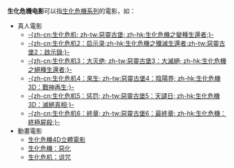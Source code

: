 {{noteTA
|G1=ResidentEvil
}}
'''生化危機电影'''可以指[[生化危機系列|生化危機系列]]的電影，如：
* 真人電影
** [[生化危機之變種生還者|-{zh-cn:生化危机; zh-tw:惡靈古堡; zh-hk:生化危機之變種生還者;}-]]
** [[惡靈古堡2：啟示錄|-{zh-cn:生化危机2：启示录;zh-hk:生化危機之殲滅生還者;zh-tw:惡靈古堡2：啟示錄;}-]]
** [[惡靈古堡3：大滅絕|-{zh-cn:生化危机3：大灭绝; zh-tw:惡靈古堡3：大滅絕; zh-hk:生化危機之絕種生還者;}-]]
** [[生化危機4：陰陽界|-{zh-cn:生化危机4：來生; zh-tw:惡靈古堡4：陰陽界; zh-hk:生化危機3D：戰神再生;}-]]
** [[生化危機5：懲罰|-{zh-cn:生化危机5：惩罚; zh-tw:惡靈古堡5：天譴日; zh-hk:生化危機3D：滅絕真相;}-]]
** [[惡靈古堡6：最終章|-{zh-cn:生化危机6：終章; zh-tw:惡靈古堡6：最終章; zh-hk:生化危機：終極屍殺;}-]]
* 動畫電影
** [[生化危機4D立體電影|生化危機4D立體電影]]
** [[生化危機：惡化|生化危機：惡化]]
** [[生化危机：诅咒|生化危机：诅咒]]

{{生化危機系列}}
{{disambig|Cat=六字消歧義}}